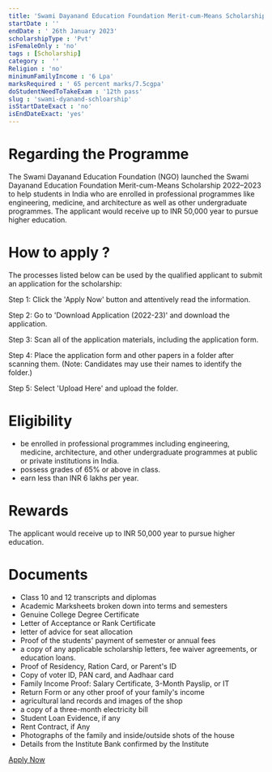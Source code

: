 ```yaml
---
title: 'Swami Dayanand Education Foundation Merit-cum-Means Scholarship 2022-23'
startDate : ''
endDate : ' 26th January 2023'
scholarshipType : 'Pvt'
isFemaleOnly : 'no'
tags : [Scholarship]
category :  ''
Religion : 'no'
minimumFamilyIncome : '6 Lpa'
marksRequired : ' 65 percent marks/7.5cgpa'
doStudentNeedToTakeExam : '12th pass'
slug : 'swami-dyanand-schloarship'
isStartDateExact : 'no'
isEndDateExact: 'yes'
---
```




# Regarding the Programme
The Swami Dayanand Education Foundation (NGO) launched the Swami Dayanand Education Foundation Merit-cum-Means Scholarship 2022–2023 to help students in India who are enrolled in professional programmes like engineering, medicine, and architecture as well as other undergraduate programmes.
The applicant would receive up to INR 50,000 year to pursue higher education.


# How to apply ?
The processes listed below can be used by the qualified applicant to submit an application for the scholarship: 

Step 1: Click the 'Apply Now' button and attentively read the information. 

Step 2: Go to 'Download Application (2022-23)' and download the application.

Step 3: Scan all of the application materials, including the application form.

Step 4: Place the application form and other papers in a folder after scanning them. (Note: Candidates may use their names to identify the folder.)

Step 5: Select 'Upload Here' and upload the folder.

# Eligibility
 - be enrolled in professional programmes including engineering, medicine, architecture, and other undergraduate programmes at public or private institutions in India.
 - possess grades of 65% or above in class.
 - earn less than INR 6 lakhs per year. 

# Rewards
The applicant would receive up to INR 50,000 year to pursue higher education.

# Documents
 - Class 10 and 12 transcripts and diplomas
 - Academic Marksheets broken down into terms and semesters
 - Genuine College Degree Certificate
 - Letter of Acceptance or Rank Certificate
 - letter of advice for seat allocation
 - Proof of the students' payment of semester or annual fees
 - a copy of any applicable scholarship letters, fee waiver agreements, or education loans.
 - Proof of Residency, Ration Card, or Parent's ID
 - Copy of voter ID, PAN card, and Aadhaar card
 - Family Income Proof: Salary Certificate, 3-Month Payslip, or IT
 - Return Form or any other proof of your family's income
 - agricultural land records and images of the shop
 - a copy of a three-month electricity bill
 - Student Loan Evidence, if any
 - Rent Contract, if Any
 - Photographs of the family and inside/outside shots of the house
 - Details from the Institute Bank confirmed by the Institute 
 
[Apply Now](https://www.swamidayanand.org/)